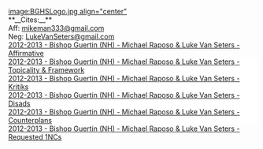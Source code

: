 [[image:BGHSLogo.jpg align="center"]]
<span style="display: block; text-align: left;">
</span><span style="display: block; text-align: left;">**__Cites:__**</span><span style="display: block; text-align: left;">Aff: [[mailto:mikeman333@gmail.com|mikeman333@gmail.com]]</span><span style="display: block; text-align: left;">Neg: [[mailto:LukeVanSeters@gmail.com|LukeVanSeters@gmail.com]]</span><span style="display: block; text-align: left;">
<span style="background-color: #ffffff;">[[2012-2012 - Bishop Guertin (NH) - Michael Raposo & Luke Van Seters - Affirmative|2012-2013 - Bishop Guertin (NH) - Michael Raposo & Luke Van Seters - Affirmative]]</span>
<span style="background-color: #ffffff; display: block; text-align: left;">[[2012-2013 - Bishop Guertin (NH) - Michael Raposo & Luke Van Seters - Topicality & Framework|2012-2013 - Bishop Guertin (NH) - Michael Raposo & Luke Van Seters - Topicality & Framework]]</span></span><span style="display: block; text-align: left;"><span style="background-color: #ffffff; display: block; text-align: left;">[[2012-2012 - Bishop Guertin (NH) - Michael Raposo & Luke Van Seters - Kritiks|2012-2013 - Bishop Guertin (NH) - Michael Raposo & Luke Van Seters - Kritiks]]<span style="background-color: #ffffff; display: block; text-align: left;">[[2012-2012 - Bishop Guertin (NH) - Michael Raposo & Luke Van Seters - Disads|2012-2013 - Bishop Guertin (NH) - Michael Raposo & Luke Van Seters - Disads]]<span style="background-color: #ffffff; display: block; text-align: left;">[[2012-2012 - Bishop Guertin (NH) - Michael Raposo & Luke Van Seters - Counterplans|2012-2013 - Bishop Guertin (NH) - Michael Raposo & Luke Van Seters - Counterplans]]</span></span></span> [[2012-2013 - Bishop Guertin (NH) - Michael Raposo & Luke Van Seters - Requested 1NCs|2012-2013 - Bishop Guertin (NH) - Michael Raposo & Luke Van Seters - Requested 1NCs]]

</span><span style="display: block; text-align: left;">
</span><span style="display: block; text-align: left;">
</span><span style="display: block; text-align: left;">
</span><span style="display: block; text-align: left;">
</span>